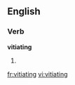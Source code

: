 
==English==

===Verb===
'''vitiating'''

# {{present participle of|[[vitiate]]}}

[[fr:vitiating]]
[[vi:vitiating]]